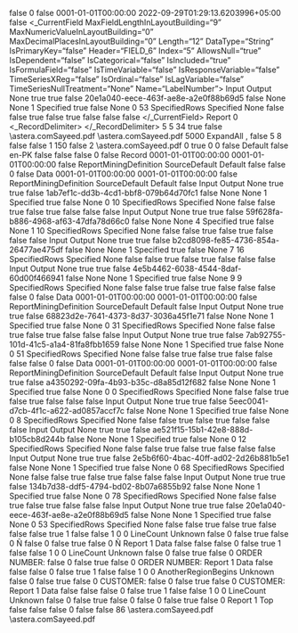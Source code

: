 ﻿<?xml version="1.0" encoding="utf-8"?>
<UdDocument xmlns:xsi="http://www.w3.org/2001/XMLSchema-instance" xmlns:xsd="http://www.w3.org/2001/XMLSchema" ProductVersion="9.0.0.1339">
  <IsFolder>false</IsFolder>
  <Id>0</Id>
  <IsNewRecord>false</IsNewRecord>
  <Name />
  <Description />
  <CreateDtTm>0001-01-01T00:00:00</CreateDtTm>
  <UpdateDtTm>2022-09-29T01:29:13.6203996+05:00</UpdateDtTm>
  <CatalogInfo>
    <Name />
    <PublishToCatalog>false</PublishToCatalog>
  </CatalogInfo>
  <_CurrentField MaxFieldLengthInLayoutBuilding="9" MaxNumericValueInLayoutBuilding="0" MaxDecimalPlacesInLayoutBuilding="0" Length="12" DataType="String" IsPrimaryKey="false" Header="FIELD_6" Index="5" AllowsNull="true" IsDependent="false" IsCategorical="false" IsIncluded="true" IsFormulaField="false" IsTimeVariable="false" IsResponseVariable="false" TimeSeriesXReg="false" IsOrdinal="false" IsLagVariable="false" TimeSeriesNullTreatment="None" Name="LabelNumber">
    <FieldRoles>Input Output</FieldRoles>
    <RegressionType>None</RegressionType>
    <IsInput>true</IsInput>
    <IsOutput>true</IsOutput>
    <IsVariable>false</IsVariable>
    <UniqueId>20e1a040-eece-463f-ae8e-a2e0f88b69d5</UniqueId>
    <HasCollections>false</HasCollections>
    <CompositeType>None</CompositeType>
    <CompositeComponentType>None</CompositeComponentType>
    <LineCount>1</LineCount>
    <PositionType>Specified</PositionType>
    <CaseSensitiveMatch>true</CaseSensitiveMatch>
    <RegularExpressionMatch>false</RegularExpressionMatch>
    <FieldLabelPosition>None</FieldLabelPosition>
    <StartLine>0</StartLine>
    <StartColumn>53</StartColumn>
    <VerticalSizeType>SpecifiedRows</VerticalSizeType>
    <LengthType>Specified</LengthType>
    <ValueIfNull>None</ValueIfNull>
    <RemoveTextQualifier>false</RemoveTextQualifier>
    <RemoveExtraSpacesInsideText>false</RemoveExtraSpacesInsideText>
    <RemoveLeadingSpaces>true</RemoveLeadingSpaces>
    <SpecificCharactersToBeRemoved />
    <RemoveSpecificCharacters>false</RemoveSpecificCharacters>
    <RemoveTrailingSpaces>true</RemoveTrailingSpaces>
    <RemoveAllwhiteSpaces>false</RemoveAllwhiteSpaces>
    <RemovePunctuations>false</RemovePunctuations>
    <IsCalculated>false</IsCalculated>
  </_CurrentField>
  <ExportTables />
  <Options>
    <ContentType>Report</ContentType>
    <FontSize>0</FontSize>
    <_RecordDelimiter>&#xD;
</_RecordDelimiter>
    <AddSpaceBetweenExcelColumns>5</AddSpaceBetweenExcelColumns>
    <NumberOfBlankLinesForExcelEof>5</NumberOfBlankLinesForExcelEof>
    <QuoteChar>34</QuoteChar>
    <DateFormats />
    <PatternsCaseSensitive>true</PatternsCaseSensitive>
    <Looping>false</Looping>
    <SourceDirectoryForLooping>
      <Path />
      <UncPath />
    </SourceDirectoryForLooping>
    <SampleFilePath>
      <Path>\\astera.com\share\general\Sadia Sayeed\FieldVerification\SourceFiles\ClassFeb.pdf</Path>
      <UncPath>\\astera.com\share\general\Sadia Sayeed\FieldVerification\SourceFiles\ClassFeb.pdf</UncPath>
    </SampleFilePath>
    <SampleLineCount>5000</SampleLineCount>
    <OutliningType>ExpandAll</OutliningType>
    <FieldDelimiter>,</FieldDelimiter>
    <RecordDelimiter>&#xD;
</RecordDelimiter>
    <RemoveBlankLines>false</RemoveBlankLines>
    <BlankLinesForEof>5</BlankLinesForEof>
    <TabSize>8</TabSize>
    <PdfOptions>
      <NeedsOCR>false</NeedsOCR>
      <ConvertingOCR>false</ConvertingOCR>
      <OCRScaleFactor>1</OCRScaleFactor>
      <MinPPI>150</MinPPI>
      <RefreshOnNextRun>false</RefreshOnNextRun>
      <OCRResolution>2</OCRResolution>
      <PreviousReportPath>\\astera.com\share\general\Sadia Sayeed\FieldVerification\SourceFiles\ClassFeb.pdf</PreviousReportPath>
      <ScalingFactor>0</ScalingFactor>
      <MaintainOriginalLayout>true</MaintainOriginalLayout>
      <StartPage>0</StartPage>
      <EndPage>0</EndPage>
      <filterPages>false</filterPages>
      <OwnerPassword />
      <UserPassword />
    </PdfOptions>
    <ReportStyle>Default</ReportStyle>
    <MaintainLocale>false</MaintainLocale>
    <Culture>en-PK</Culture>
    <CalculateFields>false</CalculateFields>
    <checkBoxUseOcr>false</checkBoxUseOcr>
  </Options>
  <ReportLayout IsHierarchicalFile="false">
    <IsFolder>false</IsFolder>
    <Id>0</Id>
    <IsNewRecord>false</IsNewRecord>
    <Name>Record</Name>
    <Description />
    <CreateDtTm>0001-01-01T00:00:00</CreateDtTm>
    <UpdateDtTm>0001-01-01T00:00:00</UpdateDtTm>
    <IsSharedLayout>false</IsSharedLayout>
    <LayoutBuildingOptions>
      <RecordType>ReportMiningDefinition</RecordType>
      <LayoutBuildingDefaultMode>SourceDefault</LayoutBuildingDefaultMode>
      <LayoutBuildingProcess>Default</LayoutBuildingProcess>
    </LayoutBuildingOptions>
    <SuppressLayoutBuilding>false</SuppressLayoutBuilding>
    <Fields />
    <Children />
    <Referenced>
      <BaseLayout xsi:type="ReportLayout" IsHierarchicalFile="false">
        <IsFolder>false</IsFolder>
        <Id>0</Id>
        <IsNewRecord>false</IsNewRecord>
        <Name>Data</Name>
        <Description />
        <CreateDtTm>0001-01-01T00:00:00</CreateDtTm>
        <UpdateDtTm>0001-01-01T00:00:00</UpdateDtTm>
        <IsSharedLayout>false</IsSharedLayout>
        <LayoutBuildingOptions>
          <RecordType>ReportMiningDefinition</RecordType>
          <LayoutBuildingDefaultMode>SourceDefault</LayoutBuildingDefaultMode>
          <LayoutBuildingProcess>Default</LayoutBuildingProcess>
        </LayoutBuildingOptions>
        <SuppressLayoutBuilding>false</SuppressLayoutBuilding>
        <Fields>
          <ReportLayoutField MaxFieldLengthInLayoutBuilding="16" MaxNumericValueInLayoutBuilding="0" MaxDecimalPlacesInLayoutBuilding="0" Length="16" DataType="String" IsPrimaryKey="false" Header="FIELD_1" Index="0" AllowsNull="true" IsDependent="false" IsCategorical="false" IsIncluded="true" IsFormulaField="false" IsTimeVariable="false" IsResponseVariable="false" TimeSeriesXReg="false" IsOrdinal="false" IsLagVariable="false" TimeSeriesNullTreatment="None" Name="CUSTOMER">
            <FieldRoles>Input Output</FieldRoles>
            <RegressionType>None</RegressionType>
            <IsInput>true</IsInput>
            <IsOutput>true</IsOutput>
            <IsVariable>false</IsVariable>
            <UniqueId>1ab7ef1c-dd3b-4cd1-bbf8-079b64d70fc1</UniqueId>
            <HasCollections>false</HasCollections>
            <CompositeType>None</CompositeType>
            <CompositeComponentType>None</CompositeComponentType>
            <LineCount>1</LineCount>
            <PositionType>Specified</PositionType>
            <CaseSensitiveMatch>true</CaseSensitiveMatch>
            <RegularExpressionMatch>false</RegularExpressionMatch>
            <FieldLabelPosition>None</FieldLabelPosition>
            <StartLine>0</StartLine>
            <StartColumn>10</StartColumn>
            <VerticalSizeType>SpecifiedRows</VerticalSizeType>
            <LengthType>Specified</LengthType>
            <ValueIfNull>None</ValueIfNull>
            <RemoveTextQualifier>false</RemoveTextQualifier>
            <RemoveExtraSpacesInsideText>false</RemoveExtraSpacesInsideText>
            <RemoveLeadingSpaces>true</RemoveLeadingSpaces>
            <SpecificCharactersToBeRemoved />
            <RemoveSpecificCharacters>false</RemoveSpecificCharacters>
            <RemoveTrailingSpaces>true</RemoveTrailingSpaces>
            <RemoveAllwhiteSpaces>false</RemoveAllwhiteSpaces>
            <RemovePunctuations>false</RemovePunctuations>
            <IsCalculated>false</IsCalculated>
          </ReportLayoutField>
          <ReportLayoutField MaxFieldLengthInLayoutBuilding="60" MaxNumericValueInLayoutBuilding="0" MaxDecimalPlacesInLayoutBuilding="0" Length="18" DataType="String" IsPrimaryKey="false" Header="FIELD_2" Index="1" AllowsNull="true" IsDependent="false" IsCategorical="false" IsIncluded="true" IsFormulaField="false" IsTimeVariable="false" IsResponseVariable="false" TimeSeriesXReg="false" IsOrdinal="false" IsLagVariable="false" TimeSeriesNullTreatment="None" Name="CUSTOMER_ADDRESS">
            <FieldRoles>Input Output</FieldRoles>
            <RegressionType>None</RegressionType>
            <IsInput>true</IsInput>
            <IsOutput>true</IsOutput>
            <IsVariable>false</IsVariable>
            <UniqueId>59f628fa-b886-4968-af63-47dfa78d66c0</UniqueId>
            <HasCollections>false</HasCollections>
            <CompositeType>None</CompositeType>
            <CompositeComponentType>None</CompositeComponentType>
            <LineCount>4</LineCount>
            <PositionType>Specified</PositionType>
            <CaseSensitiveMatch>true</CaseSensitiveMatch>
            <RegularExpressionMatch>false</RegularExpressionMatch>
            <FieldLabelPosition>None</FieldLabelPosition>
            <StartLine>1</StartLine>
            <StartColumn>10</StartColumn>
            <VerticalSizeType>SpecifiedRows</VerticalSizeType>
            <LengthType>Specified</LengthType>
            <ValueIfNull>None</ValueIfNull>
            <RemoveTextQualifier>false</RemoveTextQualifier>
            <RemoveExtraSpacesInsideText>false</RemoveExtraSpacesInsideText>
            <RemoveLeadingSpaces>true</RemoveLeadingSpaces>
            <SpecificCharactersToBeRemoved />
            <RemoveSpecificCharacters>false</RemoveSpecificCharacters>
            <RemoveTrailingSpaces>true</RemoveTrailingSpaces>
            <RemoveAllwhiteSpaces>false</RemoveAllwhiteSpaces>
            <RemovePunctuations>false</RemovePunctuations>
            <IsCalculated>false</IsCalculated>
          </ReportLayoutField>
          <ReportLayoutField MaxFieldLengthInLayoutBuilding="5" MaxNumericValueInLayoutBuilding="17959" MaxDecimalPlacesInLayoutBuilding="0" Length="5" DataType="Integer" IsPrimaryKey="false" Header="FIELD_3" Index="2" AllowsNull="true" IsDependent="false" IsCategorical="false" IsIncluded="true" IsFormulaField="false" IsTimeVariable="false" IsResponseVariable="false" TimeSeriesXReg="false" IsOrdinal="false" IsLagVariable="false" TimeSeriesNullTreatment="None" Name="ACCOUNT_NUMBER">
            <FieldRoles>Input Output</FieldRoles>
            <RegressionType>None</RegressionType>
            <IsInput>true</IsInput>
            <IsOutput>true</IsOutput>
            <IsVariable>false</IsVariable>
            <UniqueId>b2cd8098-fe85-4736-854a-26477ae475df</UniqueId>
            <HasCollections>false</HasCollections>
            <CompositeType>None</CompositeType>
            <CompositeComponentType>None</CompositeComponentType>
            <LineCount>1</LineCount>
            <PositionType>Specified</PositionType>
            <CaseSensitiveMatch>true</CaseSensitiveMatch>
            <RegularExpressionMatch>false</RegularExpressionMatch>
            <FieldLabelPosition>None</FieldLabelPosition>
            <StartLine>7</StartLine>
            <StartColumn>16</StartColumn>
            <VerticalSizeType>SpecifiedRows</VerticalSizeType>
            <LengthType>Specified</LengthType>
            <ValueIfNull>None</ValueIfNull>
            <RemoveTextQualifier>false</RemoveTextQualifier>
            <RemoveExtraSpacesInsideText>false</RemoveExtraSpacesInsideText>
            <RemoveLeadingSpaces>true</RemoveLeadingSpaces>
            <SpecificCharactersToBeRemoved />
            <RemoveSpecificCharacters>false</RemoveSpecificCharacters>
            <RemoveTrailingSpaces>true</RemoveTrailingSpaces>
            <RemoveAllwhiteSpaces>false</RemoveAllwhiteSpaces>
            <RemovePunctuations>false</RemovePunctuations>
            <IsCalculated>false</IsCalculated>
          </ReportLayoutField>
          <ReportLayoutField MaxFieldLengthInLayoutBuilding="12" MaxNumericValueInLayoutBuilding="0" MaxDecimalPlacesInLayoutBuilding="0" Length="12" DataType="String" IsPrimaryKey="false" Header="FIELD_4" Index="3" AllowsNull="true" IsDependent="false" IsCategorical="false" IsIncluded="true" IsFormulaField="false" IsTimeVariable="false" IsResponseVariable="false" TimeSeriesXReg="false" IsOrdinal="false" IsLagVariable="false" TimeSeriesNullTreatment="None" Name="CONTACT">
            <FieldRoles>Input Output</FieldRoles>
            <RegressionType>None</RegressionType>
            <IsInput>true</IsInput>
            <IsOutput>true</IsOutput>
            <IsVariable>false</IsVariable>
            <UniqueId>4e5b4462-6038-4544-8daf-60d00f466941</UniqueId>
            <HasCollections>false</HasCollections>
            <CompositeType>None</CompositeType>
            <CompositeComponentType>None</CompositeComponentType>
            <LineCount>1</LineCount>
            <PositionType>Specified</PositionType>
            <CaseSensitiveMatch>true</CaseSensitiveMatch>
            <RegularExpressionMatch>false</RegularExpressionMatch>
            <FieldLabelPosition>None</FieldLabelPosition>
            <StartLine>9</StartLine>
            <StartColumn>9</StartColumn>
            <VerticalSizeType>SpecifiedRows</VerticalSizeType>
            <LengthType>Specified</LengthType>
            <ValueIfNull>None</ValueIfNull>
            <RemoveTextQualifier>false</RemoveTextQualifier>
            <RemoveExtraSpacesInsideText>false</RemoveExtraSpacesInsideText>
            <RemoveLeadingSpaces>true</RemoveLeadingSpaces>
            <SpecificCharactersToBeRemoved />
            <RemoveSpecificCharacters>false</RemoveSpecificCharacters>
            <RemoveTrailingSpaces>true</RemoveTrailingSpaces>
            <RemoveAllwhiteSpaces>false</RemoveAllwhiteSpaces>
            <RemovePunctuations>false</RemovePunctuations>
            <IsCalculated>false</IsCalculated>
          </ReportLayoutField>
        </Fields>
        <Children />
        <Referenced>
          <BaseLayout xsi:type="ReportLayout" IsHierarchicalFile="false">
            <IsFolder>false</IsFolder>
            <Id>0</Id>
            <IsNewRecord>false</IsNewRecord>
            <Name>Data</Name>
            <Description />
            <CreateDtTm>0001-01-01T00:00:00</CreateDtTm>
            <UpdateDtTm>0001-01-01T00:00:00</UpdateDtTm>
            <IsSharedLayout>false</IsSharedLayout>
            <LayoutBuildingOptions>
              <RecordType>ReportMiningDefinition</RecordType>
              <LayoutBuildingDefaultMode>SourceDefault</LayoutBuildingDefaultMode>
              <LayoutBuildingProcess>Default</LayoutBuildingProcess>
            </LayoutBuildingOptions>
            <SuppressLayoutBuilding>false</SuppressLayoutBuilding>
            <Fields>
              <ReportLayoutField MaxFieldLengthInLayoutBuilding="6" MaxNumericValueInLayoutBuilding="536150" MaxDecimalPlacesInLayoutBuilding="0" Length="6" DataType="Integer" IsPrimaryKey="false" Header="FIELD_1" Index="0" AllowsNull="true" IsDependent="false" IsCategorical="false" IsIncluded="true" IsFormulaField="false" IsTimeVariable="false" IsResponseVariable="false" TimeSeriesXReg="false" IsOrdinal="false" IsLagVariable="false" TimeSeriesNullTreatment="None" Name="ORDER_NUMBER">
                <FieldRoles>Input Output</FieldRoles>
                <RegressionType>None</RegressionType>
                <IsInput>true</IsInput>
                <IsOutput>true</IsOutput>
                <IsVariable>false</IsVariable>
                <UniqueId>68823d2e-7641-4373-8d37-3036a45f1e71</UniqueId>
                <HasCollections>false</HasCollections>
                <CompositeType>None</CompositeType>
                <CompositeComponentType>None</CompositeComponentType>
                <LineCount>1</LineCount>
                <PositionType>Specified</PositionType>
                <CaseSensitiveMatch>true</CaseSensitiveMatch>
                <RegularExpressionMatch>false</RegularExpressionMatch>
                <FieldLabelPosition>None</FieldLabelPosition>
                <StartLine>0</StartLine>
                <StartColumn>31</StartColumn>
                <VerticalSizeType>SpecifiedRows</VerticalSizeType>
                <LengthType>Specified</LengthType>
                <ValueIfNull>None</ValueIfNull>
                <RemoveTextQualifier>false</RemoveTextQualifier>
                <RemoveExtraSpacesInsideText>false</RemoveExtraSpacesInsideText>
                <RemoveLeadingSpaces>true</RemoveLeadingSpaces>
                <SpecificCharactersToBeRemoved />
                <RemoveSpecificCharacters>false</RemoveSpecificCharacters>
                <RemoveTrailingSpaces>true</RemoveTrailingSpaces>
                <RemoveAllwhiteSpaces>false</RemoveAllwhiteSpaces>
                <RemovePunctuations>false</RemovePunctuations>
                <IsCalculated>false</IsCalculated>
              </ReportLayoutField>
              <ReportLayoutField MaxFieldLengthInLayoutBuilding="8" MaxNumericValueInLayoutBuilding="0" MaxDecimalPlacesInLayoutBuilding="0" Length="8" DataType="String" IsPrimaryKey="false" Header="FIELD_2" Index="1" AllowsNull="true" IsDependent="false" IsCategorical="false" IsIncluded="true" IsFormulaField="false" IsTimeVariable="false" IsResponseVariable="false" TimeSeriesXReg="false" IsOrdinal="false" IsLagVariable="false" TimeSeriesNullTreatment="None" Name="SHIPDATE">
                <FieldRoles>Input Output</FieldRoles>
                <RegressionType>None</RegressionType>
                <IsInput>true</IsInput>
                <IsOutput>true</IsOutput>
                <IsVariable>false</IsVariable>
                <UniqueId>7ab92755-101d-41c5-a1a4-81fa8fbb1659</UniqueId>
                <HasCollections>false</HasCollections>
                <CompositeType>None</CompositeType>
                <CompositeComponentType>None</CompositeComponentType>
                <LineCount>1</LineCount>
                <PositionType>Specified</PositionType>
                <CaseSensitiveMatch>true</CaseSensitiveMatch>
                <RegularExpressionMatch>false</RegularExpressionMatch>
                <FieldLabelPosition>None</FieldLabelPosition>
                <StartLine>0</StartLine>
                <StartColumn>51</StartColumn>
                <VerticalSizeType>SpecifiedRows</VerticalSizeType>
                <LengthType>Specified</LengthType>
                <ValueIfNull>None</ValueIfNull>
                <RemoveTextQualifier>false</RemoveTextQualifier>
                <RemoveExtraSpacesInsideText>false</RemoveExtraSpacesInsideText>
                <RemoveLeadingSpaces>true</RemoveLeadingSpaces>
                <SpecificCharactersToBeRemoved />
                <RemoveSpecificCharacters>false</RemoveSpecificCharacters>
                <RemoveTrailingSpaces>true</RemoveTrailingSpaces>
                <RemoveAllwhiteSpaces>false</RemoveAllwhiteSpaces>
                <RemovePunctuations>false</RemovePunctuations>
                <IsCalculated>false</IsCalculated>
              </ReportLayoutField>
            </Fields>
            <Children>
              <BaseLayout xsi:type="ReportLayout" IsHierarchicalFile="false">
                <IsFolder>false</IsFolder>
                <Id>0</Id>
                <IsNewRecord>false</IsNewRecord>
                <Name>Data</Name>
                <Description />
                <CreateDtTm>0001-01-01T00:00:00</CreateDtTm>
                <UpdateDtTm>0001-01-01T00:00:00</UpdateDtTm>
                <IsSharedLayout>false</IsSharedLayout>
                <LayoutBuildingOptions>
                  <RecordType>ReportMiningDefinition</RecordType>
                  <LayoutBuildingDefaultMode>SourceDefault</LayoutBuildingDefaultMode>
                  <LayoutBuildingProcess>Default</LayoutBuildingProcess>
                </LayoutBuildingOptions>
                <SuppressLayoutBuilding>false</SuppressLayoutBuilding>
                <Fields>
                  <ReportLayoutField MaxFieldLengthInLayoutBuilding="4" MaxNumericValueInLayoutBuilding="0" MaxDecimalPlacesInLayoutBuilding="0" Length="4" DataType="String" IsPrimaryKey="false" Header="Field_0" Index="0" AllowsNull="true" IsDependent="false" IsCategorical="false" IsIncluded="true" IsFormulaField="false" IsTimeVariable="false" IsResponseVariable="false" TimeSeriesXReg="false" IsOrdinal="false" IsLagVariable="false" TimeSeriesNullTreatment="None" Name="MEDIA">
                    <FieldRoles>Input Output</FieldRoles>
                    <RegressionType>None</RegressionType>
                    <IsInput>true</IsInput>
                    <IsOutput>true</IsOutput>
                    <IsVariable>false</IsVariable>
                    <UniqueId>a4350292-09fa-4b93-b35c-d8a85d12f682</UniqueId>
                    <HasCollections>false</HasCollections>
                    <CompositeType>None</CompositeType>
                    <CompositeComponentType>None</CompositeComponentType>
                    <LineCount>1</LineCount>
                    <PositionType>Specified</PositionType>
                    <CaseSensitiveMatch>true</CaseSensitiveMatch>
                    <RegularExpressionMatch>false</RegularExpressionMatch>
                    <FieldLabelPosition>None</FieldLabelPosition>
                    <StartLine>0</StartLine>
                    <StartColumn>0</StartColumn>
                    <VerticalSizeType>SpecifiedRows</VerticalSizeType>
                    <LengthType>Specified</LengthType>
                    <ValueIfNull>None</ValueIfNull>
                    <RemoveTextQualifier>false</RemoveTextQualifier>
                    <RemoveExtraSpacesInsideText>false</RemoveExtraSpacesInsideText>
                    <RemoveLeadingSpaces>true</RemoveLeadingSpaces>
                    <SpecificCharactersToBeRemoved />
                    <RemoveSpecificCharacters>false</RemoveSpecificCharacters>
                    <RemoveTrailingSpaces>true</RemoveTrailingSpaces>
                    <RemoveAllwhiteSpaces>false</RemoveAllwhiteSpaces>
                    <RemovePunctuations>false</RemovePunctuations>
                    <IsCalculated>false</IsCalculated>
                  </ReportLayoutField>
                  <ReportLayoutField MaxFieldLengthInLayoutBuilding="2" MaxNumericValueInLayoutBuilding="11" MaxDecimalPlacesInLayoutBuilding="0" Length="1" DataType="Integer" IsPrimaryKey="false" Header="Field_1" Index="1" AllowsNull="true" IsDependent="false" IsCategorical="false" IsIncluded="true" IsFormulaField="false" IsTimeVariable="false" IsResponseVariable="false" TimeSeriesXReg="false" IsOrdinal="false" IsLagVariable="false" TimeSeriesNullTreatment="None" Name="QTY">
                    <FieldRoles>Input Output</FieldRoles>
                    <RegressionType>None</RegressionType>
                    <IsInput>true</IsInput>
                    <IsOutput>true</IsOutput>
                    <IsVariable>false</IsVariable>
                    <UniqueId>5eec0041-d7cb-4f1c-a622-ad0857accf7c</UniqueId>
                    <HasCollections>false</HasCollections>
                    <CompositeType>None</CompositeType>
                    <CompositeComponentType>None</CompositeComponentType>
                    <LineCount>1</LineCount>
                    <PositionType>Specified</PositionType>
                    <CaseSensitiveMatch>true</CaseSensitiveMatch>
                    <RegularExpressionMatch>false</RegularExpressionMatch>
                    <FieldLabelPosition>None</FieldLabelPosition>
                    <StartLine>0</StartLine>
                    <StartColumn>8</StartColumn>
                    <VerticalSizeType>SpecifiedRows</VerticalSizeType>
                    <LengthType>Specified</LengthType>
                    <ValueIfNull>None</ValueIfNull>
                    <RemoveTextQualifier>false</RemoveTextQualifier>
                    <RemoveExtraSpacesInsideText>false</RemoveExtraSpacesInsideText>
                    <RemoveLeadingSpaces>true</RemoveLeadingSpaces>
                    <SpecificCharactersToBeRemoved />
                    <RemoveSpecificCharacters>false</RemoveSpecificCharacters>
                    <RemoveTrailingSpaces>true</RemoveTrailingSpaces>
                    <RemoveAllwhiteSpaces>false</RemoveAllwhiteSpaces>
                    <RemovePunctuations>false</RemovePunctuations>
                    <IsCalculated>false</IsCalculated>
                  </ReportLayoutField>
                  <ReportLayoutField MaxFieldLengthInLayoutBuilding="39" MaxNumericValueInLayoutBuilding="0" MaxDecimalPlacesInLayoutBuilding="0" Length="36" DataType="String" IsPrimaryKey="false" Header="Field_2" Index="2" AllowsNull="true" IsDependent="false" IsCategorical="false" IsIncluded="true" IsFormulaField="false" IsTimeVariable="false" IsResponseVariable="false" TimeSeriesXReg="false" IsOrdinal="false" IsLagVariable="false" TimeSeriesNullTreatment="None" Name="SHIP_DATE">
                    <FieldRoles>Input Output</FieldRoles>
                    <RegressionType>None</RegressionType>
                    <IsInput>true</IsInput>
                    <IsOutput>true</IsOutput>
                    <IsVariable>false</IsVariable>
                    <UniqueId>ae521f15-15b1-42e8-888d-b105cb8d244b</UniqueId>
                    <HasCollections>false</HasCollections>
                    <CompositeType>None</CompositeType>
                    <CompositeComponentType>None</CompositeComponentType>
                    <LineCount>1</LineCount>
                    <PositionType>Specified</PositionType>
                    <CaseSensitiveMatch>true</CaseSensitiveMatch>
                    <RegularExpressionMatch>false</RegularExpressionMatch>
                    <FieldLabelPosition>None</FieldLabelPosition>
                    <StartLine>0</StartLine>
                    <StartColumn>12</StartColumn>
                    <VerticalSizeType>SpecifiedRows</VerticalSizeType>
                    <LengthType>Specified</LengthType>
                    <ValueIfNull>None</ValueIfNull>
                    <RemoveTextQualifier>false</RemoveTextQualifier>
                    <RemoveExtraSpacesInsideText>false</RemoveExtraSpacesInsideText>
                    <RemoveLeadingSpaces>true</RemoveLeadingSpaces>
                    <SpecificCharactersToBeRemoved />
                    <RemoveSpecificCharacters>false</RemoveSpecificCharacters>
                    <RemoveTrailingSpaces>true</RemoveTrailingSpaces>
                    <RemoveAllwhiteSpaces>false</RemoveAllwhiteSpaces>
                    <RemovePunctuations>false</RemovePunctuations>
                    <IsCalculated>false</IsCalculated>
                  </ReportLayoutField>
                  <ReportLayoutField MaxFieldLengthInLayoutBuilding="20" MaxNumericValueInLayoutBuilding="0" MaxDecimalPlacesInLayoutBuilding="0" Length="4" DataType="String" IsPrimaryKey="false" Header="Field_3" Index="3" AllowsNull="true" IsDependent="false" IsCategorical="false" IsIncluded="true" IsFormulaField="false" IsTimeVariable="false" IsResponseVariable="false" TimeSeriesXReg="false" IsOrdinal="false" IsLagVariable="false" TimeSeriesNullTreatment="None" Name="UNTPRC">
                    <FieldRoles>Input Output</FieldRoles>
                    <RegressionType>None</RegressionType>
                    <IsInput>true</IsInput>
                    <IsOutput>true</IsOutput>
                    <IsVariable>false</IsVariable>
                    <UniqueId>2e5b6f60-4bac-40ff-ad02-2d26b881b5e1</UniqueId>
                    <HasCollections>false</HasCollections>
                    <CompositeType>None</CompositeType>
                    <CompositeComponentType>None</CompositeComponentType>
                    <LineCount>1</LineCount>
                    <PositionType>Specified</PositionType>
                    <CaseSensitiveMatch>true</CaseSensitiveMatch>
                    <RegularExpressionMatch>false</RegularExpressionMatch>
                    <FieldLabelPosition>None</FieldLabelPosition>
                    <StartLine>0</StartLine>
                    <StartColumn>68</StartColumn>
                    <VerticalSizeType>SpecifiedRows</VerticalSizeType>
                    <LengthType>Specified</LengthType>
                    <ValueIfNull>None</ValueIfNull>
                    <RemoveTextQualifier>false</RemoveTextQualifier>
                    <RemoveExtraSpacesInsideText>false</RemoveExtraSpacesInsideText>
                    <RemoveLeadingSpaces>true</RemoveLeadingSpaces>
                    <SpecificCharactersToBeRemoved />
                    <RemoveSpecificCharacters>false</RemoveSpecificCharacters>
                    <RemoveTrailingSpaces>true</RemoveTrailingSpaces>
                    <RemoveAllwhiteSpaces>false</RemoveAllwhiteSpaces>
                    <RemovePunctuations>false</RemovePunctuations>
                    <IsCalculated>false</IsCalculated>
                  </ReportLayoutField>
                  <ReportLayoutField MaxFieldLengthInLayoutBuilding="6" MaxNumericValueInLayoutBuilding="307.2" MaxDecimalPlacesInLayoutBuilding="2" Length="5" DataType="Real" IsPrimaryKey="false" Header="Field_4" Index="4" AllowsNull="true" IsDependent="false" IsCategorical="false" IsIncluded="true" IsFormulaField="false" IsTimeVariable="false" IsResponseVariable="false" TimeSeriesXReg="false" IsOrdinal="false" IsLagVariable="false" TimeSeriesNullTreatment="None" Name="AMOUNT">
                    <FieldRoles>Input Output</FieldRoles>
                    <RegressionType>None</RegressionType>
                    <IsInput>true</IsInput>
                    <IsOutput>true</IsOutput>
                    <IsVariable>false</IsVariable>
                    <UniqueId>134b7d38-ddf5-4794-bd02-8b07a6855b92</UniqueId>
                    <HasCollections>false</HasCollections>
                    <CompositeType>None</CompositeType>
                    <CompositeComponentType>None</CompositeComponentType>
                    <LineCount>1</LineCount>
                    <PositionType>Specified</PositionType>
                    <CaseSensitiveMatch>true</CaseSensitiveMatch>
                    <RegularExpressionMatch>false</RegularExpressionMatch>
                    <FieldLabelPosition>None</FieldLabelPosition>
                    <StartLine>0</StartLine>
                    <StartColumn>78</StartColumn>
                    <VerticalSizeType>SpecifiedRows</VerticalSizeType>
                    <LengthType>Specified</LengthType>
                    <ValueIfNull>None</ValueIfNull>
                    <RemoveTextQualifier>false</RemoveTextQualifier>
                    <RemoveExtraSpacesInsideText>false</RemoveExtraSpacesInsideText>
                    <RemoveLeadingSpaces>true</RemoveLeadingSpaces>
                    <SpecificCharactersToBeRemoved />
                    <RemoveSpecificCharacters>false</RemoveSpecificCharacters>
                    <RemoveTrailingSpaces>true</RemoveTrailingSpaces>
                    <RemoveAllwhiteSpaces>false</RemoveAllwhiteSpaces>
                    <RemovePunctuations>false</RemovePunctuations>
                    <IsCalculated>false</IsCalculated>
                  </ReportLayoutField>
                  <ReportLayoutField MaxFieldLengthInLayoutBuilding="9" MaxNumericValueInLayoutBuilding="0" MaxDecimalPlacesInLayoutBuilding="0" Length="10" DataType="String" IsPrimaryKey="false" Header="FIELD_6" Index="5" AllowsNull="true" IsDependent="false" IsCategorical="false" IsIncluded="true" IsFormulaField="false" IsTimeVariable="false" IsResponseVariable="false" TimeSeriesXReg="false" IsOrdinal="false" IsLagVariable="false" TimeSeriesNullTreatment="None" Name="LabelNumber">
                    <FieldRoles>Input Output</FieldRoles>
                    <RegressionType>None</RegressionType>
                    <IsInput>true</IsInput>
                    <IsOutput>true</IsOutput>
                    <IsVariable>false</IsVariable>
                    <UniqueId>20e1a040-eece-463f-ae8e-a2e0f88b69d5</UniqueId>
                    <HasCollections>false</HasCollections>
                    <CompositeType>None</CompositeType>
                    <CompositeComponentType>None</CompositeComponentType>
                    <LineCount>1</LineCount>
                    <PositionType>Specified</PositionType>
                    <CaseSensitiveMatch>true</CaseSensitiveMatch>
                    <RegularExpressionMatch>false</RegularExpressionMatch>
                    <FieldLabelPosition>None</FieldLabelPosition>
                    <StartLine>0</StartLine>
                    <StartColumn>53</StartColumn>
                    <VerticalSizeType>SpecifiedRows</VerticalSizeType>
                    <LengthType>Specified</LengthType>
                    <ValueIfNull>None</ValueIfNull>
                    <RemoveTextQualifier>false</RemoveTextQualifier>
                    <RemoveExtraSpacesInsideText>false</RemoveExtraSpacesInsideText>
                    <RemoveLeadingSpaces>true</RemoveLeadingSpaces>
                    <SpecificCharactersToBeRemoved />
                    <RemoveSpecificCharacters>false</RemoveSpecificCharacters>
                    <RemoveTrailingSpaces>true</RemoveTrailingSpaces>
                    <RemoveAllwhiteSpaces>false</RemoveAllwhiteSpaces>
                    <RemovePunctuations>false</RemovePunctuations>
                    <IsCalculated>false</IsCalculated>
                  </ReportLayoutField>
                </Fields>
                <Children />
                <Referenced />
                <ValidationRules />
                <autoLayoutFields>
                  <RegionContainsHeader>true</RegionContainsHeader>
                  <HeaderSpanOver>1</HeaderSpanOver>
                  <IsAutoGenerated>false</IsAutoGenerated>
                  <IsAutoCreateField>false</IsAutoCreateField>
                  <NoOfSelectedLines>1</NoOfSelectedLines>
                  <RegionNumber>0</RegionNumber>
                  <StartingLineNumber>0</StartingLineNumber>
                  <PreservedFieldNameIndexes />
                  <PreservedFieldNames />
                </autoLayoutFields>
                <EndType>LineCount</EndType>
                <RegionFormat>Unknown</RegionFormat>
                <Patterns>
                  <LinePatternBase xsi:type="LinePattern">
                    <IsCaseSensitiveMatch>false</IsCaseSensitiveMatch>
                    <ApplyToLine>0</ApplyToLine>
                    <IsRegEx>false</IsRegEx>
                    <FloatFields>true</FloatFields>
                    <IsFloatingPattern>false</IsFloatingPattern>
                    <LineLength>0</LineLength>
                    <PatternText>        Ñ                                                                             </PatternText>
                  </LinePatternBase>
                </Patterns>
                <Pattern xsi:type="LinePattern">
                  <IsCaseSensitiveMatch>false</IsCaseSensitiveMatch>
                  <ApplyToLine>0</ApplyToLine>
                  <IsRegEx>false</IsRegEx>
                  <FloatFields>true</FloatFields>
                  <IsFloatingPattern>false</IsFloatingPattern>
                  <LineLength>0</LineLength>
                  <PatternText>        Ñ                                                                             </PatternText>
                </Pattern>
                <ContentType>Report</ContentType>
                <LineCount>1</LineCount>
                <RegionType>Data</RegionType>
                <IsContainer>false</IsContainer>
                <IsOverlappedContainer>false</IsOverlappedContainer>
                <FieldPositionsMayBeOff>false</FieldPositionsMayBeOff>
                <patternRegionEnd />
                <MaxFieldStartAdjustment>0</MaxFieldStartAdjustment>
                <IsMultiColumnRegion>false</IsMultiColumnRegion>
                <RegionColumnStarts />
              </BaseLayout>
            </Children>
            <Referenced />
            <ValidationRules />
            <autoLayoutFields>
              <RegionContainsHeader>true</RegionContainsHeader>
              <HeaderSpanOver>1</HeaderSpanOver>
              <IsAutoGenerated>false</IsAutoGenerated>
              <IsAutoCreateField>false</IsAutoCreateField>
              <NoOfSelectedLines>1</NoOfSelectedLines>
              <RegionNumber>0</RegionNumber>
              <StartingLineNumber>0</StartingLineNumber>
              <PreservedFieldNameIndexes />
              <PreservedFieldNames />
            </autoLayoutFields>
            <EndType>LineCount</EndType>
            <RegionFormat>Unknown</RegionFormat>
            <Patterns>
              <LinePatternBase xsi:type="LinePattern">
                <IsCaseSensitiveMatch>false</IsCaseSensitiveMatch>
                <ApplyToLine>0</ApplyToLine>
                <IsRegEx>false</IsRegEx>
                <FloatFields>true</FloatFields>
                <IsFloatingPattern>false</IsFloatingPattern>
                <LineLength>0</LineLength>
                <PatternText>               ORDER NUMBER:                                                          </PatternText>
              </LinePatternBase>
            </Patterns>
            <Pattern xsi:type="LinePattern">
              <IsCaseSensitiveMatch>false</IsCaseSensitiveMatch>
              <ApplyToLine>0</ApplyToLine>
              <IsRegEx>false</IsRegEx>
              <FloatFields>true</FloatFields>
              <IsFloatingPattern>false</IsFloatingPattern>
              <LineLength>0</LineLength>
              <PatternText>               ORDER NUMBER:                                                          </PatternText>
            </Pattern>
            <ContentType>Report</ContentType>
            <LineCount>1</LineCount>
            <RegionType>Data</RegionType>
            <IsContainer>false</IsContainer>
            <IsOverlappedContainer>false</IsOverlappedContainer>
            <FieldPositionsMayBeOff>false</FieldPositionsMayBeOff>
            <patternRegionEnd />
            <MaxFieldStartAdjustment>0</MaxFieldStartAdjustment>
            <IsMultiColumnRegion>false</IsMultiColumnRegion>
            <RegionColumnStarts />
          </BaseLayout>
        </Referenced>
        <ValidationRules />
        <autoLayoutFields>
          <RegionContainsHeader>true</RegionContainsHeader>
          <HeaderSpanOver>1</HeaderSpanOver>
          <IsAutoGenerated>false</IsAutoGenerated>
          <IsAutoCreateField>false</IsAutoCreateField>
          <NoOfSelectedLines>1</NoOfSelectedLines>
          <RegionNumber>0</RegionNumber>
          <StartingLineNumber>0</StartingLineNumber>
          <PreservedFieldNameIndexes />
          <PreservedFieldNames />
        </autoLayoutFields>
        <EndType>AnotherRegionBegins</EndType>
        <RegionFormat>Unknown</RegionFormat>
        <Patterns>
          <LinePatternBase xsi:type="LinePattern">
            <IsCaseSensitiveMatch>false</IsCaseSensitiveMatch>
            <ApplyToLine>0</ApplyToLine>
            <IsRegEx>false</IsRegEx>
            <FloatFields>true</FloatFields>
            <IsFloatingPattern>false</IsFloatingPattern>
            <LineLength>0</LineLength>
            <PatternText>CUSTOMER:                                                                             </PatternText>
          </LinePatternBase>
        </Patterns>
        <Pattern xsi:type="LinePattern">
          <IsCaseSensitiveMatch>false</IsCaseSensitiveMatch>
          <ApplyToLine>0</ApplyToLine>
          <IsRegEx>false</IsRegEx>
          <FloatFields>true</FloatFields>
          <IsFloatingPattern>false</IsFloatingPattern>
          <LineLength>0</LineLength>
          <PatternText>CUSTOMER:                                                                             </PatternText>
        </Pattern>
        <ContentType>Report</ContentType>
        <LineCount>1</LineCount>
        <RegionType>Data</RegionType>
        <IsContainer>false</IsContainer>
        <IsOverlappedContainer>false</IsOverlappedContainer>
        <FieldPositionsMayBeOff>false</FieldPositionsMayBeOff>
        <patternRegionEnd />
        <MaxFieldStartAdjustment>0</MaxFieldStartAdjustment>
        <IsMultiColumnRegion>false</IsMultiColumnRegion>
        <RegionColumnStarts />
      </BaseLayout>
    </Referenced>
    <ValidationRules />
    <autoLayoutFields>
      <RegionContainsHeader>true</RegionContainsHeader>
      <HeaderSpanOver>1</HeaderSpanOver>
      <IsAutoGenerated>false</IsAutoGenerated>
      <IsAutoCreateField>false</IsAutoCreateField>
      <NoOfSelectedLines>1</NoOfSelectedLines>
      <RegionNumber>0</RegionNumber>
      <StartingLineNumber>0</StartingLineNumber>
      <PreservedFieldNameIndexes />
      <PreservedFieldNames />
    </autoLayoutFields>
    <EndType>LineCount</EndType>
    <RegionFormat>Unknown</RegionFormat>
    <Patterns>
      <LinePatternBase xsi:type="LinePattern">
        <IsCaseSensitiveMatch>false</IsCaseSensitiveMatch>
        <ApplyToLine>0</ApplyToLine>
        <IsRegEx>false</IsRegEx>
        <FloatFields>true</FloatFields>
        <IsFloatingPattern>false</IsFloatingPattern>
        <LineLength>0</LineLength>
        <PatternText />
      </LinePatternBase>
    </Patterns>
    <Pattern xsi:type="LinePattern">
      <IsCaseSensitiveMatch>false</IsCaseSensitiveMatch>
      <ApplyToLine>0</ApplyToLine>
      <IsRegEx>false</IsRegEx>
      <FloatFields>true</FloatFields>
      <IsFloatingPattern>false</IsFloatingPattern>
      <LineLength>0</LineLength>
      <PatternText />
    </Pattern>
    <ContentType>Report</ContentType>
    <LineCount>1</LineCount>
    <RegionType>Top</RegionType>
    <IsContainer>false</IsContainer>
    <IsOverlappedContainer>false</IsOverlappedContainer>
    <FieldPositionsMayBeOff>false</FieldPositionsMayBeOff>
    <patternRegionEnd />
    <MaxFieldStartAdjustment>0</MaxFieldStartAdjustment>
    <IsMultiColumnRegion>false</IsMultiColumnRegion>
    <RegionColumnStarts />
  </ReportLayout>
  <AGLRunningInnerMethod>false</AGLRunningInnerMethod>
  <MaxLineLength>86</MaxLineLength>
  <SampleFilePath>
    <Path>\\astera.com\share\general\Sadia Sayeed\FieldVerification\SourceFiles\ClassFeb.pdf</Path>
    <UncPath>\\astera.com\share\general\Sadia Sayeed\FieldVerification\SourceFiles\ClassFeb.pdf</UncPath>
  </SampleFilePath>
</UdDocument>